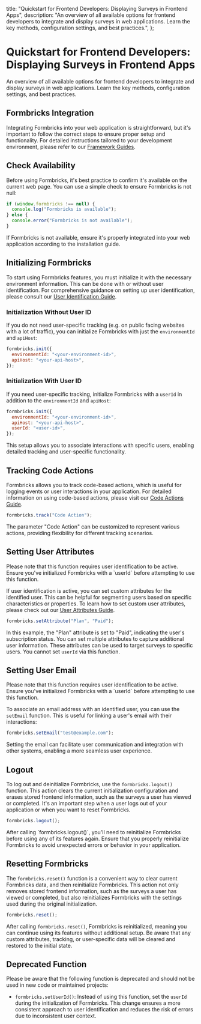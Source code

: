 
  title: "Quickstart for Frontend Developers: Displaying Surveys in Frontend Apps",
  description: 
    "An overview of all available options for frontend developers to integrate and display surveys in web applications. Learn the key methods, configuration settings, and best practices.",
};

# Quickstart for Frontend Developers: Displaying Surveys in Frontend Apps

An overview of all available options for frontend developers to integrate and display surveys in web applications. Learn the key methods, configuration settings, and best practices.

## Formbricks Integration

Integrating Formbricks into your web application is straightforward, but it's important to follow the correct steps to ensure proper setup and functionality. For detailed instructions tailored to your development environment, please refer to our [Framework Guides](/docs/getting-started/framework-guides).

## Check Availability

Before using Formbricks, it's best practice to confirm it's available on the current web page. You can use a simple check to ensure Formbricks is not null:

<Col>
<CodeGroup title="Check Formbricks Availability">

```javascript
if (window.formbricks !== null) {
  console.log("Formbricks is available");
} else {
  console.error("Formbricks is not available");
}
```

</CodeGroup>
</Col>

If Formbricks is not available, ensure it's properly integrated into your web application according to the installation guide.

## Initializing Formbricks

To start using Formbricks features, you must initialize it with the necessary environment information. This can be done with or without user identification. 
For comprehensive guidance on setting up user identification, please consult our [User Identification Guide](/docs/in-app-surveys/user-identification).

### Initialization Without User ID

If you do not need user-specific tracking (e.g. on public facing websites with a lot of traffic), you can initialize Formbricks with just the `environmentId` and `apiHost`:

<Col>
<CodeGroup title="Initialize Without User ID">

```javascript
formbricks.init({
  environmentId: "<your-environment-id>",
  apiHost: "<your-api-host>",
});
```

</CodeGroup>
</Col>

### Initialization With User ID

If you need user-specific tracking, initialize Formbricks with a `userId` in addition to the `environmentId` and `apiHost`:

<Col>
<CodeGroup title="Initialize With User ID">

```javascript
formbricks.init({
  environmentId: "<your-environment-id>",
  apiHost: "<your-api-host>",
  userId: "<user-id>",
});
```

</CodeGroup>
</Col>

This setup allows you to associate interactions with specific users, enabling detailed tracking and user-specific functionality.

## Tracking Code Actions

Formbricks allows you to track code-based actions, which is useful for logging events or user interactions in your application. 
For detailed information on using code-based actions, please visit our [Code Actions Guide](/docs/in-app-surveys/actions#code-actions).

<Col>
<CodeGroup title="Track Code Action">

```javascript
formbricks.track("Code Action");
```

</CodeGroup>
</Col>

The parameter "Code Action" can be customized to represent various actions, providing flexibility for different tracking scenarios.

## Setting User Attributes

<Note>
  Please note that this function requires user identification to be active. Ensure you've initialized Formbricks with a `userId` before attempting to use this function.
</Note>

If user identification is active, you can set custom attributes for the identified user. This can be helpful for segmenting users based on specific characteristics or properties.
To learn how to set custom user attributes, please check out our [User Attributes Guide](/docs/in-app-surveys/attributes#setting-custom-user-attributes).

<Col>
<CodeGroup title="Set User Attribute">

```javascript
formbricks.setAttribute("Plan", "Paid");
```

</CodeGroup>
</Col>

In this example, the "Plan" attribute is set to "Paid", indicating the user's subscription status. You can set multiple attributes to capture additional user information. These attributes can be used to target surveys to specific users. You cannot set `userId` via this function.



## Setting User Email

<Note>
  Please note that this function requires user identification to be active. Ensure you've initialized Formbricks with a `userId` before attempting to use this function.
</Note>

To associate an email address with an identified user, you can use the `setEmail` function. This is useful for linking a user's email with their interactions:

<Col>
<CodeGroup title="Set User Email">

```javascript
formbricks.setEmail("test@example.com");
```

</CodeGroup>
</Col>

Setting the email can facilitate user communication and integration with other systems, enabling a more seamless user experience.

## Logout

To log out and deinitialize Formbricks, use the `formbricks.logout()` function. This action clears the current initialization configuration and erases stored frontend information, such as the surveys a user has viewed or completed. It's an important step when a user logs out of your application or when you want to reset Formbricks.

<Col>
<CodeGroup title="Logout User">

```javascript
formbricks.logout();
```

</CodeGroup>
</Col>

<Note>
    After calling `formbricks.logout()`, you'll need to reinitialize Formbricks before using any of its features again. Ensure that you properly reinitialize Formbricks to avoid unexpected errors or behavior in your application.
</Note>

## Resetting Formbricks

The `formbricks.reset()` function is a convenient way to clear current Formbricks data, and then reinitialize Formbricks. This action not only removes stored frontend information, such as the surveys a user has viewed or completed, but also reinitializes Formbricks with the settings used during the original initialization.

<Col>
<CodeGroup title="Reset Formbricks">

```javascript
formbricks.reset();
```

</CodeGroup>
</Col>

After calling `formbricks.reset()`, Formbricks is reinitialized, meaning you can continue using its features without additional setup. Be aware that any custom attributes, tracking, or user-specific data will be cleared and restored to the initial state.

## Deprecated Function

Please be aware that the following function is deprecated and should not be used in new code or maintained projects:

- `formbricks.setUserId()`: Instead of using this function, set the `userId` during the initialization of Formbricks. This change ensures a more consistent approach to user identification and reduces the risk of errors due to inconsistent user context.

